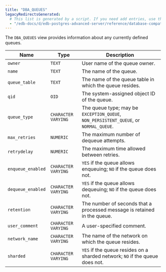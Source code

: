 ```yaml
---
title: "DBA_QUEUES"
legacyRedirectsGenerated:
  # This list is generated by a script. If you need add entries, use the `legacyRedirects` key.
  - "/edb-docs/d/edb-postgres-advanced-server/reference/database-compatibility-for-oracle-developers-reference-guide/9.6/Database_Compatibility_for_Oracle_Developers_Reference_Guide.1.147.html"
---
```


<div id="dba_queues" class="registered_link"></div>

The `DBA_QUEUES` view provides information about any currently defined queues.

| Name              | Type                | Description                                                                          |
| ----------------- | ------------------- | ------------------------------------------------------------------------------------ |
| `owner`           | `TEXT`              | User name of the queue owner.                                                        |
| `name`            | `TEXT`              | The name of the queue.                                                               |
| `queue_table`     | `TEXT`              | The name of the queue table in which the queue resides.                              |
| `qid`             | `OID`               | The system-assigned object ID of the queue.                                          |
| `queue_type`      | `CHARACTER VARYING` | The queue type; may be `EXCEPTION_QUEUE`, `NON_PERSISTENT_QUEUE`, or `NORMAL_QUEUE`. |
| `max_retries`     | `NUMERIC`           | The maximum number of dequeue attempts.                                              |
| `retrydelay`      | `NUMERIC`           | The maximum time allowed between retries.                                            |
| `enqueue_enabled` | `CHARACTER VARYING` | `YES` if the queue allows enqueuing; `NO` if the queue does not.                     |
| `dequeue_enabled` | `CHARACTER VARYING` | `YES` if the queue allows dequeuing; `NO` if the queue does not.                     |
| `retention`       | `CHARACTER VARYING` | The number of seconds that a processed message is retained in the queue.             |
| `user_comment`    | `CHARACTER VARYING` | A user-specified comment.                                                            |
| `network_name`    | `CHARACTER VARYING` | The name of the network on which the queue resides.                                  |
| `sharded`         | `CHARACTER VARYING` | `YES` if the queue resides on a sharded network; `NO` if the queue does not.         |
